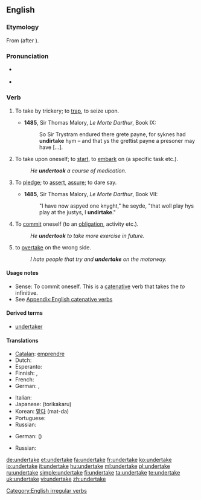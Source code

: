 ==English==

===Etymology===
From {{prefix|under|take}} (after {{term|undernim}}).

===Pronunciation===
* {{a|UK}} {{IPA|/ʌndə'teɪk/}}
* {{audio|en-us-undertake.ogg|Audio (US)}}
*: {{rhymes|eɪk}}

===Verb===
{{en-verb|undertakes|undertaking|undertook|undertaken}}

# {{obsolete|transitive}} To take by trickery; to [[trap]], to seize upon.
#* '''1485''', Sir Thomas Malory, ''Le Morte Darthur'', Book IX:
#*: So Sir Trystram endured there grete payne, for syknes had '''undirtake''' hym – and that ys the grettist payne a presoner may have [...].
# {{transitive}} To take upon oneself; to [[start]], to [[embark]] on (a specific task etc.).
#: ''He '''undertook''' a course of medication.''
# {{archaic|intransitive}} To [[pledge]]; to [[assert]], [[assure]]; to dare say.
#* '''1485''', Sir Thomas Malory, ''Le Morte Darthur'', Book VII:
#*: "I have now aspyed one knyght," he seyde, "that woll play hys play at the justys, I '''undirtake'''."
# {{intransitive}} To [[commit]] oneself (to an [[obligation]], activity etc.).
#: ''He '''undertook''' to take more exercise in future.''
# {{informal}} to [[overtake]] on the wrong side.
#: ''I hate people that try and '''undertake''' on the motorway.''

====Usage notes====
* Sense: To commit oneself. This is a [[catenative]] verb that takes the ''to'' infinitive.
* See [[Appendix:English catenative verbs]]

====Derived terms====
* [[undertaker]]

====Translations====
{{trans-top|To start an enterprise}}
* [[Catalan]]: [[emprendre]]
* Dutch: {{t+|nl|ondernemen}}
* Esperanto: {{t-|eo|entrepreni|xs=Esperanto}}
* Finnish: {{t+|fi|ryhtyä}}, {{t-|fi|ruveta}}
* French: {{t+|fr|entreprendre}}
* German: {{t|de|unternehmen}}, {{t+|de|ausführen}}
{{trans-mid}}
* Italian: {{t+|it|intraprendere}}
* Japanese: {{Jpan|[[取り掛かる]]}} (torikakaru)
* Korean: [[맡다]] (mat-da)
* Portuguese: {{t|pt|empreender|m}}
* Russian: {{t+|ru|предпринимать|sc=Cyrl}}
{{trans-bottom}}

{{trans-top|To commit oneself to an obligation}}
* German: {{t+|de|verpflichten}} ({{t+|de|sich}})
{{trans-mid}}
* Russian: {{t+|ru|ручаться|sc=Cyrl}}
{{trans-bottom}}

[[Category:English irregular verbs]]

[[de:undertake]]
[[et:undertake]]
[[fa:undertake]]
[[fr:undertake]]
[[ko:undertake]]
[[io:undertake]]
[[it:undertake]]
[[hu:undertake]]
[[ml:undertake]]
[[pl:undertake]]
[[ru:undertake]]
[[simple:undertake]]
[[fi:undertake]]
[[ta:undertake]]
[[te:undertake]]
[[uk:undertake]]
[[vi:undertake]]
[[zh:undertake]]